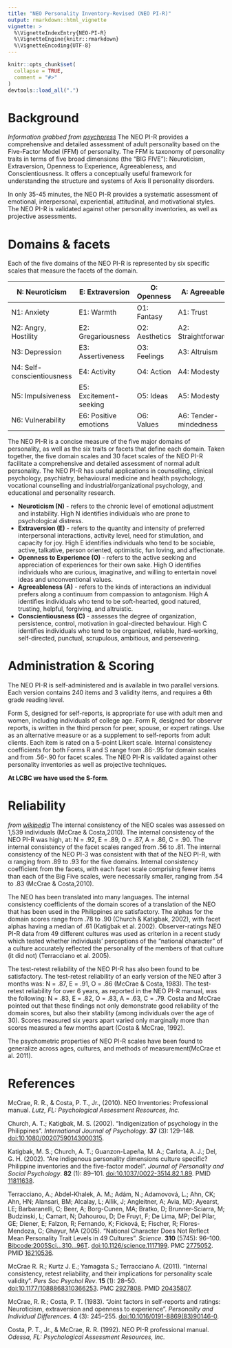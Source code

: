 ```yaml
---
title: "NEO Personality Inventory-Revised (NEO PI-R)"
output: rmarkdown::html_vignette
vignette: >
  %\VignetteIndexEntry{NEO-PI-R}
  %\VignetteEngine{knitr::rmarkdown}
  %\VignetteEncoding{UTF-8}
---
```


```r
knitr::opts_chunk$set(
  collapse = TRUE,
  comment = "#>"
)
devtools::load_all(".")
```

# Background
_Information grabbed from [psychpress](https://www.psychpress.com.au/talent-management-solutions/identify-talent/psychometric-testing/NEO-PI-R/index.php)_
The NEO PI-R provides a comprehensive and detailed assessment of adult personality based on the Five-Factor Model (FFM) of personality. 
The FFM is taxonomy of personality traits in terms of five broad dimensions (the "BIG FIVE"): Neuroticism, Extraversion, Openness to Experience, Agreeableness, and Conscientiousness. 
It offers a conceptually useful framework for understanding the structure and systems of Axis II personality disorders.

In only 35-45 minutes, the NEO PI-R provides a systematic assessment of emotional, interpersonal, experiential, attitudinal, and motivational styles. 
The NEO PI-R is validated against other personality inventories, as well as projective assessments.

# Domains & facets
Each of the five domains of the NEO PI-R is represented by six specific scales that measure the facets of the domain.

|N: Neuroticism            |E: Extraversion        |O: Openness    |A: Agreeableness        |C: Conscientiousness     |
|----                      |---                    |---            |---                     |---                      |
|N1: Anxiety               |E1: Warmth             |O1: Fantasy    |A1: Trust               |C1: Competence           |
|N2: Angry, Hostility      |E2: Gregariousness     |O2: Aesthetics |A2: Straightforwardness |C2: Order                |
|N3: Depression            |E3: Assertiveness      |O3: Feelings   |A3: Altruism            |C3: Dutifulness          |
|N4: Self-conscientiousness|E4: Activity           |O4: Action     |A4: Modesty             |C4: Achievement striving |
|N5: Impulsiveness         |E5: Excitement-seeking |O5: Ideas      |A5: Modesty             |C5: Self-discipline      |
|N6: Vulnerability         |E6: Positive emotions  |O6: Values     |A6: Tender-mindedness   |C6: Deliberation         |


The NEO PI-R is a concise measure of the five major domains of personality, as well as the six traits or facets that define each domain. Taken together, the five domain scales and 30 facet scales of the NEO PI-R facilitate a comprehensive and detailed assessment of normal adult personality. The NEO PI-R has useful applications in counselling, clinical psychology, psychiatry, behavioural medicine and health psychology, vocational counselling and industrial/organizational psychology, and educational and personality research.

- **Neuroticism (N)** - refers to the chronic level of emotional adjustment and instability. High N identifies individuals who are prone to psychological distress.    
- **Extraversion (E)** - refers to the quantity and intensity of preferred interpersonal interactions, activity level, need for stimulation, and capacity for joy. High E identifies individuals who tend to be sociable, active, talkative, person oriented, optimistic, fun loving, and affectionate.  
- **Openness to Experience (O)** - refers to the active seeking and appreciation of experiences for their own sake. High O identifies individuals who are curious, imaginative, and willing to entertain novel ideas and unconventional values.  
- **Agreeableness (A)** - refers to the kinds of interactions an individual prefers along a continuum from compassion to antagonism. High A identifies individuals who tend to be soft-hearted, good natured, trusting, helpful, forgiving, and altruistic.  
- **Conscientiousness (C)** - assesses the degree of organization, persistence, control, motivation in goal-directed behaviour. High C identifies individuals who tend to be organized, reliable, hard-working, self-directed, punctual, scrupulous, ambitious, and persevering.  


# Administration & Scoring
The NEO PI-R is self-administered and is available in two parallel versions. 
Each version contains 240 items and 3 validity items, and requires a 6th grade reading level.

Form S, designed for self-reports, is appropriate for use with adult men and women, including individuals of college age.
Form R, designed for observer reports, is written in the third person for peer, spouse, or expert ratings. Use as an alternative measure or as a supplement to self-reports from adult clients.
Each item is rated on a 5-point Likert scale.
Internal consistency coefficients for both Forms R and S range from .86-.95 for domain scales and from .56-.90 for facet scales.
The NEO PI-R is validated against other personality inventories as well as projective techniques.

**At LCBC we have used the S-form**.

# Reliability
_from [wikipedia](https://en.wikipedia.org/wiki/Revised_NEO_Personality_Inventory)_
The internal consistency of the NEO scales was assessed on 1,539 individuals (McCrae & Costa,2010). 
The internal consistency of the NEO PI-R was high, at: N = .92, E = .89, O = .87, A = .86, C = .90. The internal consistency of the facet scales ranged from .56 to .81. 
The internal consistency of the NEO PI-3 was consistent with that of the NEO PI-R, with α ranging from .89 to .93 for the five domains. 
Internal consistency coefficient from the facets, with each facet scale comprising fewer items than each of the Big Five scales, were necessarily smaller, ranging from .54 to .83 (McCrae & Costa,2010).

The NEO has been translated into many languages. The internal consistency coefficients of the domain scores of a translation of the NEO that has been used in the Philippines are satisfactory. The alphas for the domain scores range from .78 to .90 (Church & Katigbak, 2002), with facet alphas having a median of .61 (Katigbak et al. 2002). 
Observer-ratings NEO PI-R data from 49 different cultures was used as criterion in a recent study which tested whether individuals' perceptions of the "national character" of a culture accurately reflected the personality of the members of that culture (it did not) (Terracciano et al. 2005).

The test-retest reliability of the NEO PI-R has also been found to be satisfactory. 
The test-retest reliability of an early version of the NEO after 3 months was: N = .87, E = .91, O = .86 (McCrae & Costa, 1983). 
The test-retest reliability for over 6 years, as reported in the NEO PI-R manual, was the following: N = .83, E = .82, O = .83, A = .63, C = .79. Costa and McCrae pointed out that these findings not only demonstrate good reliability of the domain scores, but also their stability (among individuals over the age of 30). 
Scores measured six years apart varied only marginally more than scores measured a few months apart (Costa & McCrae, 1992).

The psychometric properties of NEO PI-R scales have been found to generalize across ages, cultures, and methods of measurement(McCrae et al. 2011).


# References
McCrae, R. R., & Costa, P. T., Jr., (2010). NEO Inventories: Professional manual. _Lutz, FL: Psychological Assessment Resources, Inc._

Church, A. T.; Katigbak, M. S. (2002). "Indigenization of psychology in the Philippines". _International Journal of Psychology_. **37** (3): 129–148. [doi:10.1080/00207590143000315](https://doi.org/10.1080%2F00207590143000315).

Katigbak, M. S.; Church, A. T.; Guanzon-Lapeña, M. A.; Carlota, A. J.; Del, G. H. (2002). "Are indigenous personality dimensions culture specific? Philippine inventories and the five-factor model". _Journal of Personality and Social Psychology_. **82** (1): 89–101. [doi:10.1037/0022-3514.82.1.89](https://doi.org/10.1037%2F0022-3514.82.1.89). PMID [11811638](https://pubmed.ncbi.nlm.nih.gov/11811638).

Terracciano, A.; Abdel-Khalek, A. M.; Adám, N.; Adamovová, L.; Ahn, CK; Ahn, HN; Alansari, BM; Alcalay, L; Allik, J; Angleitner, A; Avia, MD; Ayearst, LE; Barbaranelli, C; Beer, A; Borg-Cunen, MA; Bratko, D; Brunner-Sciarra, M; Budzinski, L; Camart, N; Dahourou, D; De Fruyt, F; De Lima, MP; Del Pilar, GE; Diener, E; Falzon, R; Fernando, K; Ficková, E; Fischer, R; Flores-Mendoza, C; Ghayur, MA (2005). "National Character Does Not Reflect Mean Personality Trait Levels in 49 Cultures". _Science_. **310** (5745): 96–100. [Bibcode:2005Sci...310...96T](https://ui.adsabs.harvard.edu/abs/2005Sci...310...96T). [doi:10.1126/science.1117199](https://doi.org/10.1126%2Fscience.1117199). PMC [2775052](https://www.ncbi.nlm.nih.gov/pmc/articles/PMC2775052). PMID [16210536](https://pubmed.ncbi.nlm.nih.gov/16210536).

McCrae R. R.; Kurtz J. E.; Yamagata S.; Terracciano A. (2011). "Internal consistency, retest reliability, and their implications for personality scale validity". _Pers Soc Psychol Rev_. **15** (1): 28–50. [doi:10.1177/1088868310366253](https://doi.org/10.1177%2F1088868310366253). PMC [2927808](https://www.ncbi.nlm.nih.gov/pmc/articles/PMC2927808). PMID [20435807](https://pubmed.ncbi.nlm.nih.gov/20435807).

McCrae, R. R.; Costa, P. T. (1983). "Joint factors in self-reports and ratings: Neuroticism, extraversion and openness to experience". _Personality and Individual Differences_. **4** (3): 245–255. [doi:10.1016/0191-8869(83)90146-0](https://doi.org/10.1016%2F0191-8869%2883%2990146-0).

Costa, P. T., Jr., & McCrae, R. R. (1992). NEO PI-R professional manual. _Odessa, FL: Psychological Assessment Resources, Inc._
